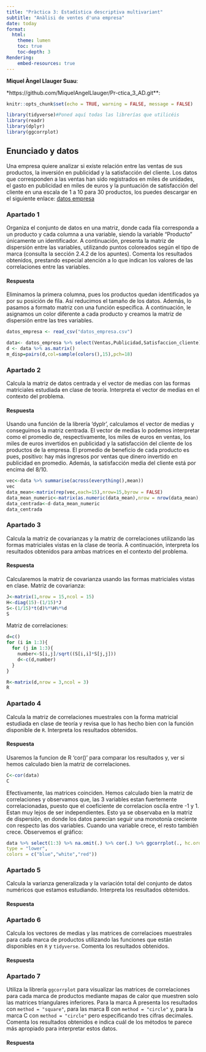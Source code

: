 ```yaml
---
title: "Pràctica 3: Estadística descriptiva multivariant"
subtitle: "Anàlisi de ventes d'una empresa"
date: today
format:
  html:
    theme: lumen
    toc: true
    toc-depth: 3
Rendering:
    embed-resources: true
---
```


**Miquel Àngel Llauger Suau**:

\*https://github.com/MiquelAngelLlauger/Pr-ctica_3_AD.git\*\*:

```r
knitr::opts_chunk$set(echo = TRUE, warning = FALSE, message = FALSE)
```

```r
library(tidyverse)#Poned aquí todas las librerías que utilicéis
library(readr)
library(dplyr)
library(ggcorrplot)
```

## Enunciado y datos

Una empresa quiere analizar si existe relación entre las ventas de sus productos, la inversión en publicidad y la satisfacción del cliente. Los datos que corresponden a las ventas han sido registrados en miles de unidades, el gasto en publicidad en miles de euros y la puntuación de satisfacción del cliente en una escala de 1 a 10 para 30 productos, los puedes descargar en el siguiente enlace: [datos empresa](https://github.com/igmuib/Practica_AD/blob/main/datos_empresa.csv)

### Apartado 1

Organiza el conjunto de datos en una matriz, donde cada fila corresponda a un producto y cada columna a una variable, siendo la variable "Producto" únicamente un identificador. A continuación, presenta la matriz de dispersión entre las variables, utilizando puntos coloreados según el tipo de marca (consulta la sección 2.4.2 de los apuntes). Comenta los resultados obtenidos, prestando especial atención a lo que indican los valores de las correlaciones entre las variables.

#### Respuesta

Eliminamos la primera columna, pues los productos quedan identificados ya por su posición de fila. Así reducimos el tamaño de los datos. Además, lo pasamos a formato matriz con una función específica. A continuación, le asignamos un color diferente a cada producto y creamos la matriz de dispersión entre las tres variables.

```r

datos_empresa <- read_csv("datos_empresa.csv")

data<- datos_empresa %>% select(Ventas,Publicidad,Satisfaccion_cliente)
d <- data %>% as.matrix() 
m_disp=pairs(d,col=sample(colors(),15),pch=18)

```

### Apartado 2

Calcula la matriz de datos centrada y el vector de medias con las formas matriciales estudiada en clase de teoría. Interpreta el vector de medias en el contexto del problema.

#### Respuesta

Usando una función de la librería 'dyplr', calculamos el vector de medias y conseguimos la matriz centrada. El vector de medias lo podemos interpretar como el promedio de, respectivamente, los miles de euros en ventas, los miles de euros invertidos en publicidad y la satisfacción del cliente de los productos de la empresa. El promedio de beneficio de cada producto es pues, positivo: hay más ingresos por ventas que dinero invertido en publicidad en promedio. Además, la satisfacción media del cliente está por encima del 8/10.

```r
vec<-data %>% summarise(across(everything(),mean))
vec
data_mean<-matrix(rep(vec,each=15),nrow=15,byrow = FALSE)
data_mean_numeric<-matrix(as.numeric(data_mean),nrow = nrow(data_mean),ncol = ncol(data_mean))
data_centrada<-d-data_mean_numeric
data_centrada

```

### Apartado 3

Calcula la matriz de covarianzas y la matriz de correlaciones utilizando las formas matriciales vistas en la clase de teoría. A continuación, interpreta los resultados obtenidos para ambas matrices en el contexto del problema.

#### Respuesta

Calcularemos la matriz de covarianza usando las formas matriciales vistas en clase. Matriz de covarianza:

```r
J<-matrix(1,nrow = 15,ncol = 15)
H<-diag(15)-(1/15)*J
S<-(1/15)*t(d)%*%H%*%d
S
```

Matriz de correlaciones:

```r
d=c()
for (i in 1:3){
  for (j in 1:3){
    number<-S[i,j]/sqrt((S[i,i]*S[j,j]))
    d<-c(d,number)
  }
}

R<-matrix(d,nrow = 3,ncol = 3)
R
```

### Apartado 4

Calcula la matriz de correlaciones muestrales con la forma matricial estudiada en clase de teoría y revisa que lo has hecho bien con la función disponible de `R`. Interpreta los resultados obtenidos.

#### Respuesta
Usaremos la funcion de R 'cor()' para comparar los resultados y, ver si hemos calculado bien la matriz de correlaciones.
```r
C<-cor(data)
C
```
Efectivamente, las matrices coinciden. Hemos calculado bien la matriz de correlaciones y observamos que, las 3 variables estan fuertemente correlacionadas, puesto que el coeficiente de correlacion oscila entre -1 y 1. Estan muy lejos de ser independientes. Esto ya se observaba en la matriz de dispersión, en donde los datos parecían seguir una monotonía creciente con respecto las dos variables. Cuando una variable crece, el resto también crece. Observemos el gráfico:
```r

data %>% select(1:3) %>% na.omit(.) %>% cor(.) %>% ggcorrplot(., hc.order = TRUE,                                                   method="square",
type = "lower", 
colors = c("blue","white","red"))
```

### Apartado 5

Calcula la varianza generalizada y la variación total del conjunto de datos numéricos que estamos estudiando. Interpreta los resultados obtenidos.


#### Respuesta

### Apartado 6

Calcula los vectores de medias y las matrices de correlacioes muestrales para cada marca de productos utilizando las funciones que están disponibles en `R` y `tidyverse`. Comenta los resultados obtenidos.

#### Respuesta

### Apartado 7

Utiliza la librería `ggcorrplot` para visualizar las matrices de correlaciones para cada marca de productos mediante mapas de calor que muestren solo las matrices triangulares inferiores. Para la marca A presenta los resultados con `method = "square"`, para las marca B con `method = "circle"` y, para la marca C con `method = "circle"` pero especificando tres cifras decimales. Comenta los resultados obtenidos e indica cuál de los métodos te parece más apropiado para interpretar estos datos.

#### Respuesta
